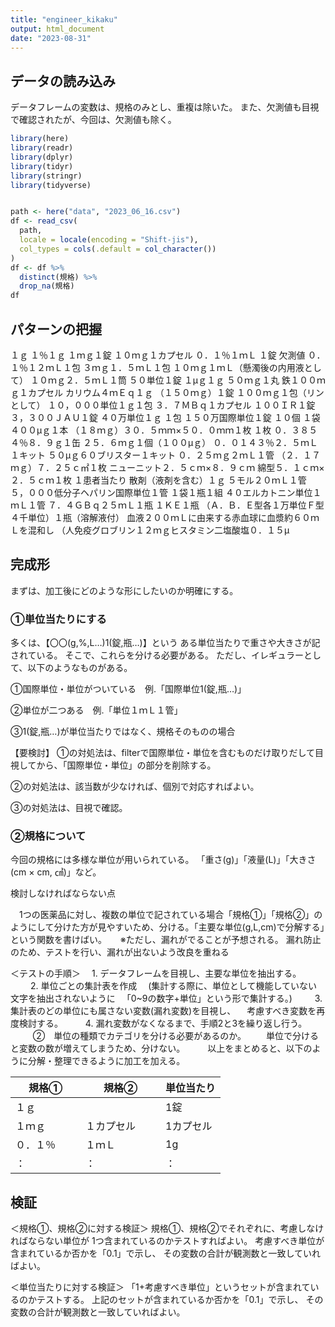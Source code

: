 ```yaml
---
title: "engineer_kikaku"
output: html_document
date: "2023-08-31"
---
```


## データの読み込み
データフレームの変数は、規格のみとし、重複は除いた。
また、欠測値も目視で確認されたが、今回は、欠測値も除く。
```r
library(here)
library(readr)
library(dplyr)
library(tidyr)
library(stringr)
library(tidyverse)


path <- here("data", "2023_06_16.csv")
df <- read_csv(
  path,
  locale = locale(encoding = "Shift-jis"),
  col_types = cols(.default = col_character())
) 
df <- df %>% 
  distinct(規格) %>% 
  drop_na(規格)
df
```

## パターンの把握

１ｇ
１％１ｇ
１ｍｇ１錠
１０ｍｇ１カプセル
０．１％１ｍＬ
１錠
欠測値
０．１％１２ｍＬ１包
３ｍｇ１．５ｍＬ１包
１０ｍｇ１ｍＬ（懸濁後の内用液として）
１０ｍｇ２．５ｍＬ１筒
５０単位１錠
１μｇ１ｇ
５０ｍｇ１丸
鉄１００ｍｇ１カプセル
カリウム４ｍＥｑ１ｇ
（１５０ｍｇ）１錠
１００ｍｇ１包（リンとして）
１０，０００単位１ｇ１包
３．７ＭＢｑ１カプセル
１００ＩＲ１錠
３，３００ＪＡＵ１錠
４０万単位１ｇ
１包
１５０万国際単位１錠
１０個
１袋
４００μｇ１本
（１８ｍｇ）３０．５ｍｍ×５０．０ｍｍ１枚
１枚
０．３８５４％８．９ｇ１缶
２５．６ｍｇ１個（１００μｇ）
０．０１４３％２．５ｍＬ１キット
５０μｇ６０ブリスター１キット
０．２５ｍｇ２ｍＬ１管
（２．１７ｍｇ）７．２５ｃ㎡１枚
ニューニット２．５ｃｍ×８．９ｃｍ
綿型５．１ｃｍ×２．５ｃｍ１枚
１患者当たり
散剤（液剤を含む）１ｇ
５モル２０ｍＬ１管
５，０００低分子ヘパリン国際単位１管
１袋１瓶１組
４０エルカトニン単位１ｍＬ１管
７．４ＧＢｑ２５ｍＬ１瓶
１ＫＥ１瓶
（Ａ．Ｂ．Ｅ型各１万単位Ｆ型４千単位）１瓶（溶解液付）
血液２００ｍＬに由来する赤血球に血漿約６０ｍＬを混和し
（人免疫グロブリン１２ｍｇヒスタミン二塩酸塩０．１５μ


## 完成形
まずは、加工後にどのような形にしたいのか明確にする。

### ①単位当たりにする
多くは、【〇〇(g,%,L...)1(錠,瓶...)】という
ある単位当たりで重さや大きさが記されている。
そこで、これらを分ける必要がある。
ただし、イレギュラーとして、以下のようなものがある。

①国際単位・単位がついている　例.「国際単位1(錠,瓶...)」

②単位が二つある　例.「単位１ｍＬ１管」

③1(錠,瓶...)が単位当たりではなく、規格そのものの場合

【要検討】
①の対処法は、filterで国際単位・単位を含むものだけ取りだして目視してから、「国際単位・単位」の部分を削除する。

②の対処法は、該当数が少なければ、個別で対応すればよい。

③の対処法は、目視で確認。


### ②規格について
今回の規格には多様な単位が用いられている。
「重さ(g)」「液量(L)」「大きさ(cm × cm, ㎤)」など。

検討しなければならない点

　1つの医薬品に対し、複数の単位で記されている場合「規格①」「規格②」のようにして分けた方が見やすいため、分ける。「主要な単位(g,L,cm)で分解する」という関数を書けばい。
　
※ただし、漏れがでることが予想される。
漏れ防止のため、テストを行い、漏れが出ないよう改良を重ねる

＜テストの手順＞
　1. データフレームを目視し、主要な単位を抽出する。
　
　2. 単位ごとの集計表を作成
　(集計する際に、単位として機能していない文字を抽出されないように
　「0~9の数字+単位」という形で集計する。)
　
　3. 集計表のどの単位にも属さない変数(漏れ変数)を目視し、
　考慮すべき変数を再度検討する。
　
　4. 漏れ変数がなくなるまで、手順2と3を繰り返し行う。
　
　
②　単位の種類でカテゴリを分ける必要があるのか。
　　単位で分けると変数の数が増えてしまうため、分けない。
　　
以上をまとめると、以下のように分解・整理できるように加工を加える。

| 規格①      | 規格②          |単位当たり|
|-------------|-------------------|------------|
| １ｇ   　　　|　　　　　　　   |1錠|
| １ｍｇ　　　 | １カプセル |1カプセル|
| ０．１％  | １ｍＬ           |1g|
| ：  | ：           |：|

## 検証
＜規格①、規格②に対する検証＞
規格①、規格②でそれぞれに、考慮しなければならない単位が
1つ含まれているのかテストすればよい。
考慮すべき単位が含まれているか否かを「0.1」で示し、
その変数の合計が観測数と一致していればよい。

＜単位当たりに対する検証＞
「1+考慮すべき単位」というセットが含まれているのかテストする。
上記のセットが含まれているか否かを「0.1」で示し、
その変数の合計が観測数と一致していればよい。



　　








